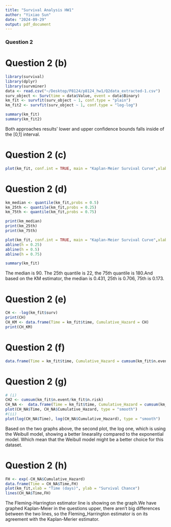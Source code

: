 ```yaml
---
title: "Survival Analysis HW1"
author: "Yixiao Sun"
date: "2024-09-29"
output: pdf_document
---
```




### Question 2
# Question 2 (b)
```r
library(survival)
library(dplyr)
library(survminer)
data <- read.csv("~/Desktop/P8124/p8124_hw1/Q2data_extracted-1.csv")
surv_object <- Surv(time = data$Value, event = data$Binary)
km_fit <- survfit(surv_object ~ 1, conf.type = "plain")
km_fit2 <- survfit(surv_object ~ 1, conf.type = "log-log")

summary(km_fit)
summary(km_fit2)
```
Both approaches results' lower and upper confidence bounds falls inside of the [0,1] interval.

# Question 2 (c)
```r
plot(km_fit, conf.int = TRUE, main = "Kaplan-Meier Survival Curve",xlab = "Time (days)", ylab = "Survival Chance")
```
# Question 2 (d)
```r
km_median <- quantile(km_fit,probs = 0.5)
km_25th <- quantile(km_fit,probs = 0.25)
km_75th <- quantile(km_fit,probs = 0.75)

print(km_median)
print(km_25th)
print(km_75th)

plot(km_fit, conf.int = TRUE, main = "Kaplan-Meier Survival Curve",xlab = "Time (days)", ylab = "Survival Chance")
abline(h = 0.25)
abline(h = 0.5)
abline(h = 0.75)

summary(km_fit)
```
The median is 90. The 25th quantile is 22, the 75th quantile is 180.And based on the KM estimator, the median is 0.431, 25th is 0.706, 75th is 0.173.

# Question 2 (e)
```r
CH <- -log(km_fit$surv)
print(CH)
CH_KM <- data.frame(Time = km_fit$time, Cumulative_Hazard = CH)
print(CH_KM)
```


# Question 2 (f)
```r
data.frame(Time = km_fit$time, Cumulative_Hazard = cumsum(km_fit$n.event/km_fit$n.risk))
```
# Question 2 (g)
```r
# (i)
CH2 <- cumsum(km_fit$n.event/km_fit$n.risk)
CH_NA <-  data.frame(Time = km_fit$time, Cumulative_Hazard = cumsum(km_fit$n.event/km_fit$n.risk))
plot(CH_NA$Time, CH_NA$Cumulative_Hazard, type = "smooth")
#(ii)
plot(log(CH_NA$Time), log(CH_NA$Cumulative_Hazard), type = "smooth")
``` 
Based on the two graphs above, the second plot, the log one, which is using the Weibull model, showing a better linearality compared to the exponential model. Which mean that the Weibull model might be a better choice for this dataset.

# Question 2 (h)
```r
FH <- exp(-CH_NA$Cumulative_Hazard)
data.frame(Time = CH_NA$Time,FH)
plot(km_fit,xlab = "Time (days)", ylab = "Survival Chance")
lines(CH_NA$Time,FH)
```
The Fleming-Harrington estimator line is showing on the graph.We have graphed Kaplan-Meier in the questions upper, there aren't big differences between the two lines, so the Fleming_Harrington estimator is on its agreement with the Kaplan-Merier estimator.


